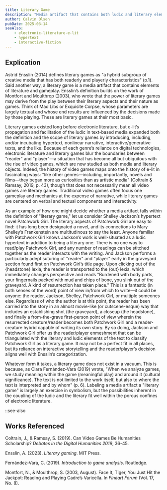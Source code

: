 ```yaml
---
title: Literary Game
description: "Media artifact that contains both ludic and literary elements"
author: Calvin Olsen
pubDate: 2025-03-14
seeAlso:
    - electronic-literature-e-lit
    - hypertext
    - interactive-fiction
---
```

## Explication

Astrid Ensslin (2014) defines literary games as "a hybrid subgroup of creative media that has both readerly and playerly characteristics" (p.1). Said another way, a literary game is a media artifact that contains elements of literature and gameplay. Ensslin’s definition builds on the work of Montfort and Moulthrop (2003), who wrote that the power of literary games may derive from the play between their literary aspects and their nature as games. Think of Mad Libs or Exquisite Corpse, whose parameters are largely textual and whose end results are influenced by the decisions made by those playing. These are literary games at their most basic.

Literary games existed long before electronic literature, but e-lit’s propagation and facilitation of the ludic in text-based media expanded both the definition and the scope of literary games by introducing, including, and/or incubating hypertext, nonlinear narrative, interactive/generative texts, and the like. Because of each genre’s reliance on digital technologies, electronic literature and literary games blur the boundaries between "reader" and "player"—a situation that has become all but ubiquitous with the rise of video games, which are now studied as both media and literary objects. Indeed, the history of video games maps onto the history of e-lit in fascinating ways: "like other genres—including, importantly, novels and films—they began more as curiosities than as artistic media" (Coltrain & Ramsay, 2019, p. 43), though that does not necessarily mean all video games are literary games. Traditional video games often focus one gameplay and mechanics at the expense of narrative, while literary games are centered on verbal and textual components and interactivity.

As an example of how one might decide whether a media artifact falls within the definition of "literary game," let us consider Shelley Jackson’s hypertext novel Patchwork Girl. The literary aspects of Patchwork Girl are easy to find: it has long been designated a novel, and its connections to Mary Shelley’s Frankenstein are multitudinous to say the least. Anyone familiar with Patchwork Girl knows Jackson’s work is well-situated as a ludic hypertext in addition to being a literary one. There is no one way to read/play Patchwork Girl, and any number of readings can be stitched together as the reader interacts with the writing. And Jackson performs a particularly adept suturing of "reader" and "player" early in the graveyard section found first on Patchwork Girl’s title page. Upon clicking out of the \{headstone} lexia, the reader is transported to the \{out} lexia, which immediately changes perspective and reads "Burdened with body parts, your fingernails packed with mud and chips of bone, you slink out of the graveyard. A kind of resurrection has taken place." This is a fantastic (in both senses of the word) point of view in/from which to write—it could be anyone: the reader, Jackson, Shelley, Patchwork Girl, or multiple someones else. Regardless of who the author is at this point, the reader has been carried into the story in an almost movie-like (or cutscene-esque) way that includes an establishing shot (the graveyard), a closeup (the headstone), and finally a from-the-grave first-person point of view wherein the resurrected creature/reader becomes both Patchwork Girl and a reader-creature hybrid capable of writing its own story. By so doing, Jackson and Patchwork Girl offer us the reader/player enmeshment that can be triangulated with the literary and ludic elements of the text to classify Patchwork Girl as a literary game. It may not be a perfect fit in all places, but its reliance on interactive storytelling and the reader/player’s decision aligns well with Ensslin’s categorization.

Whatever form it takes, a literary game does not exist in a vacuum. This is because, as Clara Fernández-Vara (2019) wrote, "When we analyze games, we study meaning within the game (meaningful play) and around it (cultural significance). The text is not limited to the work itself, but also to where the text is interpreted and by whom" (p. 6). Labeling a media artifact a "literary game" is largely an exercise in symbolism, but the possibilities inherent in the coupling of the ludic and the literary fit well within the porous confines of electronic literature.

::see-also

## Works Referenced

Coltrain, J., & Ramsay, S. (2019). Can Video Games Be Humanities Scholarship? *Debates in the Digital Humanities 2019*, 36-45.

Ensslin, A. (2023). *Literary gaming*. MIT Press.

Fernández-Vara, C. (2019). *Introduction to game analysis*. Routledge.

Montfort, N., & Moulthrop, S. (2003, August). Face It, Tiger, You Just Hit the Jackpot: Reading and Playing Cadre’s Varicella. In *Fineart Forum* (Vol. 17, No. 8). 

